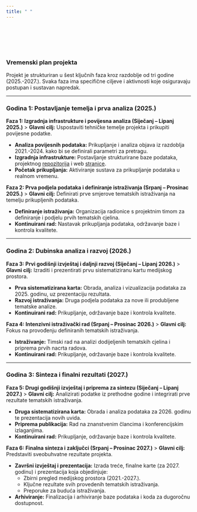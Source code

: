 ```yaml
---
title: " "
---
```

 
<br>
<br>
<br>
<br>


### Vremenski plan projekta

Projekt je strukturiran u šest ključnih faza kroz razdoblje od tri godine (2025.-2027.). Svaka faza ima specifične ciljeve i aktivnosti koje osiguravaju postupan i sustavan napredak.

---

### Godina 1: Postavljanje temelja i prva analiza (2025.)

**Faza 1: Izgradnja infrastrukture i povijesna analiza (Siječanj – Lipanj 2025.)**
> **Glavni cilj:** Uspostaviti tehničke temelje projekta i prikupiti povijesne podatke.

*   **Analiza povijesnih podataka:** Prikupljanje i analiza objava iz razdoblja 2021.-2024. kako bi se definirali parametri za pretragu.
*   **Izgradnja infrastrukture:** Postavljanje strukturirane baze podataka, projektnog [repozitorija](https://github.com/lusiki/DigiKat) i web [stranice](https://lusiki.github.io/DigiKat/index.html).
*   **Početak prikupljanja:** Aktiviranje sustava za prikupljanje podataka u realnom vremenu.

**Faza 2: Prva podjela podataka i definiranje istraživanja (Srpanj – Prosinac 2025.)**
> **Glavni cilj:** Definirati prve smjerove tematskih istraživanja na temelju prikupljenih podataka.

*   **Definiranje istraživanja:** Organizacija radionice s projektnim timom za definiranje i podjelu prvih tematskih cjelina.
*   **Kontinuirani rad:** Nastavak prikupljanja podataka, održavanje baze i kontrola kvalitete.

---

### Godina 2: Dubinska analiza i razvoj (2026.)

**Faza 3: Prvi godišnji izvještaj i daljnji razvoj (Siječanj – Lipanj 2026.)**
> **Glavni cilj:** Izraditi i prezentirati prvu sistematiziranu kartu medijskog prostora.

*   **Prva sistematizirana karta:** Obrada, analiza i vizualizacija podataka za 2025. godinu, uz prezentaciju rezultata.
*   **Razvoj istraživanja:** Druga podjela podataka za nove ili produbljene tematske analize.
*   **Kontinuirani rad:** Prikupljanje, održavanje baze i kontrola kvalitete.

**Faza 4: Intenzivni istraživački rad (Srpanj – Prosinac 2026.)**
> **Glavni cilj:** Fokus na provođenju definiranih tematskih istraživanja.

*   **Istraživanje:** Timski rad na analizi dodijeljenih tematskih cjelina i priprema prvih nacrta radova.
*   **Kontinuirani rad:** Prikupljanje, održavanje baze i kontrola kvalitete.

---

### Godina 3: Sinteza i finalni rezultati (2027.)

**Faza 5: Drugi godišnji izvještaj i priprema za sintezu (Siječanj – Lipanj 2027.)**
> **Glavni cilj:** Analizirati podatke iz prethodne godine i integrirati prve rezultate tematskih istraživanja.

*   **Druga sistematizirana karta:** Obrada i analiza podataka za 2026. godinu te prezentacija novih uvida.
*   **Priprema publikacija:** Rad na znanstvenim člancima i konferencijskim izlaganjima.
*   **Kontinuirani rad:** Prikupljanje, održavanje baze i kontrola kvalitete.

**Faza 6: Finalna sinteza i zaključci (Srpanj – Prosinac 2027.)**
> **Glavni cilj:** Predstaviti sveobuhvatne rezultate projekta.

*   **Završni izvještaj i prezentacija:** Izrada treće, finalne karte (za 2027. godinu) i prezentacija koja objedinjuje:
    *   Zbirni pregled medijskog prostora (2021.-2027.).
    *   Ključne rezultate svih provedenih tematskih istraživanja.
    *   Preporuke za buduća istraživanja.
*   **Arhiviranje:** Finalizacija i arhiviranje baze podataka i koda za dugoročnu dostupnost. 

